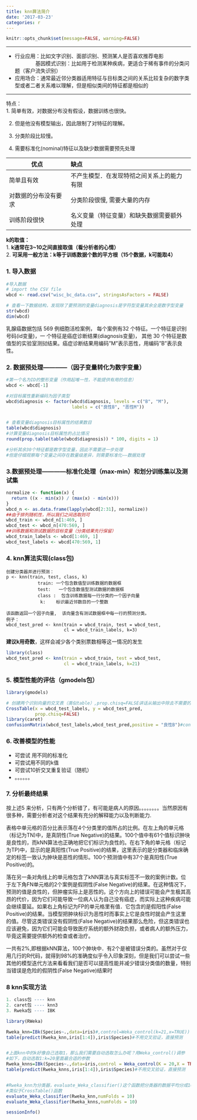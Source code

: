 ```yaml
---
title: knn算法简介
date: '2017-03-23'
categories: r
---
```



```r
knitr::opts_chunk$set(message=FALSE, warning=FALSE)
```
***

- 行业应用：比如文字识别、面部识别、预测某人是否喜欢推荐电影     
   　　　　基因模式识别：比如用于检测某种疾病，更适合于稀有事件的分类问题（客户流失识别）  
- 应用场合：通常最近邻分类器适用特征与目标类之间的关系比较复杂的数字类型或者二者关系难以理解，但是相似类间的特征都是相似的   

***
特点：  
1. 简单有效，对数据分布没有假设，数据训练也很快。    

2. 但是他没有模型输出，因此限制了对特征的理解。    

3. 分类阶段比较慢。     

4. 需要标准化(nominal)特征以及缺少数据需要预先处理    

  | 优点         | 缺点                    |
  | ---------- | :-------------------- |
  | 简单且有效      | 不产生模型．在发现特彻之间关系上的能力有限 |
  | 对数据的分布没有要求 | 分类阶段很慢,  需要大量的内存      |
  | 训练阶段很快     | 名义变量（特征变量）和缺失数据需要额外处理 |

**k的取值：**   
1. **k通常在3~10之间直接取值（看分析者的心情）**  
2. **可采用一般方法：k等于训练数据个数的平方根（15个数据，k可能取4）**  

### 1. 导入数据   
```r
#导入数据
# import the CSV file
wbcd <- read.csv("wisc_bc_data.csv", stringsAsFactors = FALSE)

# 查看一下数据结构，发现除了要预测的变量diagnosis是字符型变量其余全是数字型变量
str(wbcd)
dim(wbcd)
```
乳腺癌数据包括 569 例细胞活检案例， 每个案例有32 个特征。一个特征是识别号码(id变量)，一 个特征是癌症诊断结果(diagnosis变量)， 其他 30 个特征是数值型的实验室测挝结果。癌症诊断结果用编码"M"表示恶性，用编码"B"表示良性。

### 2. 数据预处理————（因子变量转化为数字变量）
```r
#第一个名为ID的整形变量（作用起唯一性，不能提供有用的信息）
wbcd <- wbcd[-1]

#对目标属性重新编码为因子类型
wbcd$diagnosis <- factor(wbcd$diagnosis, levels = c("B", "M"),
                         labels = c("良性B", "恶性M"))


# 查看变量diagnosis目标属性的结果数目
table(wbcd$diagnosis)
#计算变量diagnosis目标属性的占比情况
round(prop.table(table(wbcd$diagnosis)) * 100, digits = 1)

#分析其余30个特征都是数字型变量，因此不需要进一步处理
#但是仔细观察每个变量之间存在数量级差异，则需要标准化——数据处理

```
### 3.数据预处理————标准化处理（max-min）和划分训练集以及测试集
```r
normalize <- function(x) {
  return ((x - min(x)) / (max(x) - min(x)))
}
wbcd_n <- as.data.frame(lapply(wbcd[2:31], normalize))
##由于排列随机性，所以我们之间选取则可
wbcd_train <- wbcd_n[1:469, ]
wbcd_test <- wbcd_n[470:569, ]
##训练数据和测试数据的目标变量（分类结果先行保留）
wbcd_train_labels <- wbcd[1:469, 1]
wbcd_test_labels <- wbcd[470:569, 1]
```

### 4. knn算法实现(class包)

```
创建分类器并进行预测：
p <- knn(train, test, class, k)
            train: 一个包含数值型训练数据的数据框
            test:   一个包含数值型测试数据的数据框
            class :  包含训练数据每一行分类的一个因子向量
             k:    标识最近邻数目的一个整数

该函数返回一个因子向量,  该向量含有测试数据框中每一行的预测分类。
例子：
wbcd_test_pred <- knn(train = wbcd_train, test = wbcd_test,
                      cl = wbcd_train_labels, k=3)

```


**建议k用奇数**，这样会减少各个类别票数相等这一情况的发生
```r
library(class)
wbcd_test_pred <- knn(train = wbcd_train, test = wbcd_test,
                      cl = wbcd_train_labels, k=21)
```


### 5. 模型性能的评估（gmodels包）

```r
library(gmodels)

# 创建两个识别向量的交叉表（类似table）,prop.chisq=FALSE讲话从输出中除去不需要的卡方值
CrossTable(x = wbcd_test_labels, y = wbcd_test_pred,
           prop.chisq=FALSE)
library(caret)
confusionMatrix(wbcd_test_labels,wbcd_test_pred,positive = "良性B")#confusionMatrix(真实值，预测值，positive =“  ” 阳性积极的为什么，根据不同模型数据而不同
```

### 6. 改善模型的性能
   + 可尝试 用不同的标准化
   + 可尝试用不同的k值
   + 可尝试10折交叉重复验证（随机）
   + 。。。。。。

### 7. 分析最终结果
按上述5 来分析，只有两个分析错了，有可能是病人的原因。。。。。。。。当然原因有很多种，需要分析者对这个结果有充分的解释能力以及判断能力.

表格中单元格的百分比表示落在4个分类里的值所占的比例。在左上角的单元格（标记为TN)中，是真阴性(True  Negative)的结果。100个值中有61个值标识肿块是良性的，而kNN算法也正确地把它们标识为良性的。在右下角的单元格（标记为TP)中，显示的是真阳性(True  Positive)的结果，这里表示的是分类器和临床确定的标签一致认为肿块是恶性的情形。100个预测值中有37个是真阳性(True Positive)的。

落在另一条对角线上的单元格包含了kNN算法与真实标签不一致的案例计数。位于左下角FN单元格的2个案例是假阴性(False Negative)的结果。在这种情况下，预测的值是良性的，但肿瘤实际上是恶性的。这个方向上的错误可能会产生极其高昂的代价，因为它们可能导致一位病人认为自己没有癌症，而实际上这种疾病可能会继续蔓延。如果右上角标记为FP的单元格里有值．它包含的是假阳性(False Positive)的结果。当模型把肿块标识为恶性时而事实上它是良性时就会产生这里的值。尽管这类错误没有假阴性(False Negative)的结果那么危险，但这类错误也应该避免，因为它们可能会导致医疗系统的额外财政负担，或者病人的额外压力，毕竟这需要提供额外的检查或者治疗。

一共有2%,即根据kNN算法，100个肿块中．有2个是被错误分类的。虽然对于仅用几行的R代码，就得到98%的准确度似乎令入印象深刻，但是我们可以尝试一些其他的模型迭代方法来看看我们是否可以提高性能并减少错误分类值的数量，特别当错误是危险的假阴性(False Negative)结果时






### 8 knn实现方法
```R
1. class包 ---- knn
2. caret包 ---- knn3
3. Rweka包 ---- IBK
```

```r
library(RWeka)

Rweka_knn=IBk(Species~.,data=iris)#,control=Weka_control(k=21,x=TRUE))
table(predict(Rweka_knn,iris[1:4]),iris$Species)#不用交叉验证，直接预测


#上面knn中的k好像自己选取1，那么我们需要自动选取怎么办呢？用Weka_control()调参
#如下，自动选取1:k=20里面最合适的参数
Rweka_knns=IBk(Species~.,data=iris,control = Weka_control(K = 20,X = TRUE))#注意k、x的大小写，这里都是大写
table(predict(Rweka_knns,iris[1:4]),iris$Species)#不用交叉验证，直接预测


#Rweka_knn为分类器，evaluate_Weka_classifier()这个函数把分类器的数据平均分成10分，做10折交叉验证，查看结果
#类似于CrossTable()函数
evaluate_Weka_classifier(Rweka_knn,numFolds = 10)
evaluate_Weka_classifier(Rweka_knns,numFolds = 10)

```

```r
sessionInfo()
```

